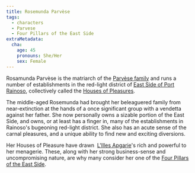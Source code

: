 ```yaml
---
title: Rosemunda Parvèse
tags:
  - characters
  - Parvese
  - Four Pillars of the East Side
extraMetadata:
  cha:
    age: 45
    pronouns: She/Her
    sex: Female
---
```



Rosamunda Parvèse is the matriarch of the [Parvèse family](../families/parvese.mdx) and runs a number of establishments in the red-light district of [East Side of Port Rainoso](../locations/port-rainoso.mdx#east-side), collectively called the [Houses of Pleasures](../organizations/parvese-houses-of-pleasures.mdx). 

The middle-aged Rosemunda had brought her beleaguered family from near-extinction at the hands of a once significant group with a vendetta against her father. She now personally owns a sizable portion of the East Side, and owns, or at least has a finger in, many of the establishments in Rainoso's bugeoning red-light district. She also has an acute sense of the carnal pleasures, and a unique ability to find new and exciting diversions. 

Her Houses of Pleasure have drawn  [L'Illes Apgarie](../locations/l-illes-apgarie.mdx)'s rich and powerful to her menagerie. These, along with her strong business-sense and uncompromising nature, are why many consider her one of the [Four Pillars of the East Side](../organizations/four-pillars-of-the-east-side.mdx).
